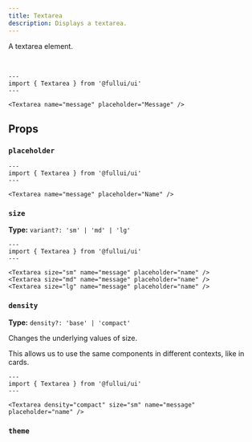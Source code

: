 ```yaml
---
title: Textarea
description: Displays a textarea.
---
```


A textarea element.

<br/>

```astro live
---
import { Textarea } from '@fullui/ui'
---

<Textarea name="message" placeholder="Message" />
```

## Props
### `placeholder`
```astro live
---
import { Textarea } from '@fullui/ui'
---

<Textarea name="message" placeholder="Name" />
```

### `size`
**Type:** `variant?: 'sm' | 'md' | 'lg'`
```astro live
---
import { Textarea } from '@fullui/ui'
---

<Textarea size="sm" name="message" placeholder="name" />
<Textarea size="md" name="message" placeholder="name" />
<Textarea size="lg" name="message" placeholder="name" />
```

### `density`
**Type:** `density?: 'base' | 'compact'`

Changes the underlying values of size.

This allows us to use the same components in different contexts, like in cards.

```astro live
---
import { Textarea } from '@fullui/ui'
---

<Textarea density="compact" size="sm" name="message" placeholder="name" />
```

### `theme`
<Theming/>